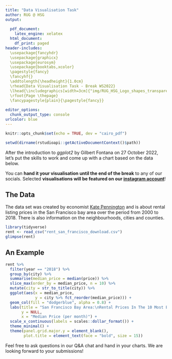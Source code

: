 ```yaml
---
title: "Data Visualisation Task"
author: RUG @ HSG
output:
  
  pdf_document:
    latex_engine: xelatex
  html_document:
    df_print: paged
header-includes:
  \usepackage{fancyhdr}
  \usepackage{graphicx}
  \usepackage{eurosym}
  \usepackage{booktabs,xcolor}
  \pagestyle{fancy}
  \fancyhf{}
  \addtolength{\headheight}{1.0cm}
  \rhead{Data Visualisation Task - Break WS2022}
  \lhead{\includegraphics[width=3cm]{"img/RUG_HSG_Logo_shapes_transparent.png"}}
  \rfoot{Page \thepage}
  \fancypagestyle{plain}{\pagestyle{fancy}}
  
editor_options: 
  chunk_output_type: console
urlcolor: blue
---
```


```r
knitr::opts_chunk$set(echo = TRUE, dev = "cairo_pdf")

setwd(dirname(rstudioapi::getActiveDocumentContext()$path))
```

After the introduction to _ggplot2_ by Gilbert Fontana on 27 October 2022, let's put the skills to work and come up with a chart based on the data below.

You can **hand it your visualisation until the end of the break** to any of our socials. Selected **visualisations will be featured on our [instagram account](https://www.instagram.com/rusergroupstgallen/?hl=en)**!

## The Data

The data set was created by economist [Kate Pennington](https://www.katepennington.org/research) and is about rental listing prices in the San Francisco bay area over the period from 2000 to 2018. There is also information on the neighbourhoods, cities and counties.

```r
library(tidyverse)
rent <- read_csv("rent_san_francisco_download.csv")
glimpse(rent)
```

## An Example

```r
rent %>% 
  filter(year == "2018") %>% 
  group_by(city) %>% 
  summarise(median_price = median(price)) %>% 
  slice_max(order_by = median_price, n = 10) %>% 
  mutate(city = str_to_title(city)) %>% 
  ggplot(aes(x = median_price,
             y = city %>% fct_reorder(median_price))) +
  geom_col(fill = "dodgerblue", alpha = 0.8) +
  labs(title = "San Francisco Bay Area:\nRental Prices In The 10 Most Expensive Cities",
       y = NULL,
       x = "Median Price (per month)") +
  scale_x_continuous(labels = scales::dollar_format()) +
  theme_minimal() +
  theme(panel.grid.major.y = element_blank(),
        plot.title = element_text(face = "bold", size = 15))
```

Feel free to ask questions in our Q&A chat and hand in your charts. We are looking forward to your submissions!